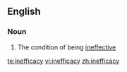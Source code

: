 ==English==

===Noun===
{{en-noun|-}}

# The condition of being [[ineffective]]

[[te:inefficacy]]
[[vi:inefficacy]]
[[zh:inefficacy]]